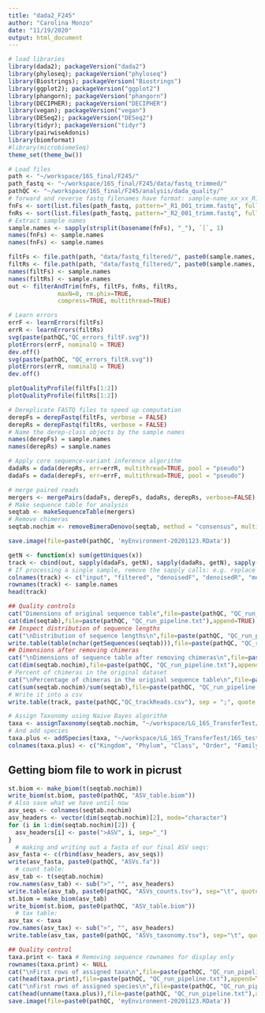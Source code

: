 ```yaml
---
title: "dada2_F245"
author: "Carolina Monzo"
date: "11/19/2020"
output: html_document
---
```

```r
# load libraries
library(dada2); packageVersion("dada2")
library(phyloseq); packageVersion("phyloseq")
library(Biostrings); packageVersion("Biostrings")
library(ggplot2); packageVersion("ggplot2")
library(phangorn); packageVersion("phangorn")
library(DECIPHER); packageVersion("DECIPHER")
library(vegan); packageVersion("vegan")
library(DESeq2); packageVersion("DESeq2")
library(tidyr); packageVersion("tidyr")
library(pairwiseAdonis)
library(biomformat)
#library(microbiomeSeq)
theme_set(theme_bw())
```

```r
# Load files
path <- "~/workspace/16S_final/F245/"
path_fastq <- "~/workspace/16S_final/F245/data/fastq_trimmed/"
pathQC <- "~/workspace/16S_final/F245/analysis/dada_quality/"
# forward and reverse fastq filenames have format: sample-name_xx_xx_R1_001.fastq
fnFs <- sort(list.files(path_fastq, pattern="_R1_001_trimm.fastq", full.names = TRUE))
fnRs <- sort(list.files(path_fastq, pattern="_R2_001_trimm.fastq", full.names = TRUE))
# Extract sample names
sample.names <- sapply(strsplit(basename(fnFs), "_"), `[`, 1)
names(fnFs) <- sample.names
names(fnFs) <- sample.names
```

```r
filtFs <- file.path(path, "data/fastq_filtered/", paste0(sample.names, "_F_filt.fastq.gz"))
filtRs <- file.path(path, "data/fastq_filtered/", paste0(sample.names, "_R_filt.fastq.gz"))
names(filtFs) <- sample.names
names(filtRs) <- sample.names
out <- filterAndTrim(fnFs, filtFs, fnRs, filtRs,
              maxN=0, rm.phix=TRUE,
              compress=TRUE, multithread=TRUE)
```


```r
# Learn errors
errF <- learnErrors(filtFs)
errR <- learnErrors(filtRs)
svg(paste(pathQC,"QC_errors_filtF.svg"))
plotErrors(errF, nominalQ = TRUE)
dev.off()
svg(paste(pathQC, "QC_errors_filtR.svg"))
plotErrors(errR, nominalQ = TRUE)
dev.off()

plotQualityProfile(filtFs[1:2])
plotQualityProfile(filtRs[1:2])
```

```r
# Dereplicate FASTQ files to speed up computation
derepFs = derepFastq(filtFs, verbose = FALSE)
derepRs = derepFastq(filtRs, verbose = FALSE)
# Name the derep-class objects by the sample names
names(derepFs) = sample.names
names(derepRs) = sample.names
```

```r
# Apply core sequence-variant inference algorithm 
dadaRs = dada(derepRs, err=errR, multithread=TRUE, pool = "pseudo")
dadaFs = dada(derepFs, err=errF, multithread=TRUE, pool = "pseudo")
```


```r
# merge paired reads
mergers <- mergePairs(dadaFs, derepFs, dadaRs, derepRs, verbose=FALSE)
# Make sequence table for analysis
seqtab <- makeSequenceTable(mergers)
# Remove chimeras
seqtab.nochim <- removeBimeraDenovo(seqtab, method = "consensus", multithread = TRUE, verbose = FALSE)

save.image(file=paste0(pathQC, 'myEnvironment-20201123.RData'))
```

```r
getN <- function(x) sum(getUniques(x))
track <- cbind(out, sapply(dadaFs, getN), sapply(dadaRs, getN), sapply(mergers, getN), rowSums(seqtab.nochim))
# If processing a single sample, remove the sapply calls: e.g. replace sapply(dadaFs, getN) with getN(dadaFs)
colnames(track) <- c("input", "filtered", "denoisedF", "denoisedR", "merged", "nonchim")
rownames(track) <- sample.names
head(track)
```

```r
## Quality controls
cat("Dimensions of original sequence table",file=paste(pathQC, "QC_run_pipeline.txt"),sep="\n")
cat(dim(seqtab),file=paste(pathQC, "QC_run_pipeline.txt"),append=TRUE)
## Inspect distribution of sequence lengths
cat("\nDistribution of sequence lengths\n",file=paste(pathQC, "QC_run_pipeline.txt"),append=TRUE)
write.table(table(nchar(getSequences(seqtab))),file=paste(pathQC, "QC_run_pipeline.txt"),append=TRUE, row.names = FALSE, col.names = FALSE)
## Dimensions after removing chimeras
cat("\nDimensions of sequence table after removing chimeras\n",file=paste(pathQC, "QC_run_pipeline.txt"),append=TRUE)
cat(dim(seqtab.nochim),file=paste(pathQC, "QC_run_pipeline.txt"),append=TRUE)
# Percent of chimeras in the original dataset
cat("\nPercentage of chimeras in the original sequence table\n",file=paste(pathQC, "QC_run_pipeline.txt"),append=TRUE)
cat(sum(seqtab.nochim)/sum(seqtab),file=paste(pathQC, "QC_run_pipeline.txt"),append=TRUE)
# Write it into a csv
write.table(track, paste(pathQC,"QC_trackReads.csv"), sep = ";", quote = F)
```

```r
# Assign Taxonomy using Naive Bayes algorithm
taxa <- assignTaxonomy(seqtab.nochim, "~/workspace/LG_16S_TransferTest/16S_testRun_250/fastq_files/tiny_test/tax_silva132/silva_nr_v132_train_set.fa")
# And add species
taxa.plus <- addSpecies(taxa, "~/workspace/LG_16S_TransferTest/16S_testRun_250/fastq_files/tiny_test/tax_silva132/silva_species_assignment_v132.fa")
colnames(taxa.plus) <- c("Kingdom", "Phylum", "Class", "Order", "Family", "Genus", "Species")
```

## Getting biom file to work in picrust

```r
st.biom <- make_biom(t(seqtab.nochim))
write_biom(st.biom, paste0(pathQC, "ASV_table.biom"))
# Also save what we have until now
asv_seqs <- colnames(seqtab.nochim)
asv_headers <- vector(dim(seqtab.nochim)[2], mode="character")
for (i in 1:dim(seqtab.nochim)[2]) {
  asv_headers[i] <- paste(">ASV", i, sep="_")
}
  # making and writing out a fasta of our final ASV seqs:
asv_fasta <- c(rbind(asv_headers, asv_seqs))
write(asv_fasta, paste0(pathQC, "ASVs.fa"))
  # count table:
asv_tab <- t(seqtab.nochim)
row.names(asv_tab) <- sub(">", "", asv_headers)
write.table(asv_tab, paste0(pathQC, "ASVs_counts.tsv"), sep="\t", quote=F, col.names=NA)
st.biom = make_biom(asv_tab)
write_biom(st.biom, paste0(pathQC, "ASV_table.biom"))
  # tax table:
asv_tax <- taxa
row.names(asv_tax) <- sub(">", "", asv_headers)
write.table(asv_tax, paste0(pathQC, "ASVs_taxonomy.tsv"), sep="\t", quote=F, col.names=NA)
```

```r
## Quality control
taxa.print <- taxa # Removing sequence rownames for display only
rownames(taxa.print) <- NULL
cat("\nFirst rows of assigned taxa\n",file=paste(pathQC, "QC_run_pipeline.txt"),append=TRUE)
cat(head(taxa.print),file=paste(pathQC, "QC_run_pipeline.txt"),append=TRUE)
cat("\nFirst rows of assigned species\n",file=paste(pathQC, "QC_run_pipeline.txt"),append=TRUE)
cat(head(unname(taxa.plus)),file=paste(pathQC, "QC_run_pipeline.txt"),append=TRUE)
save.image(file=paste0(pathQC, 'myEnvironment-20201123.RData'))
```








